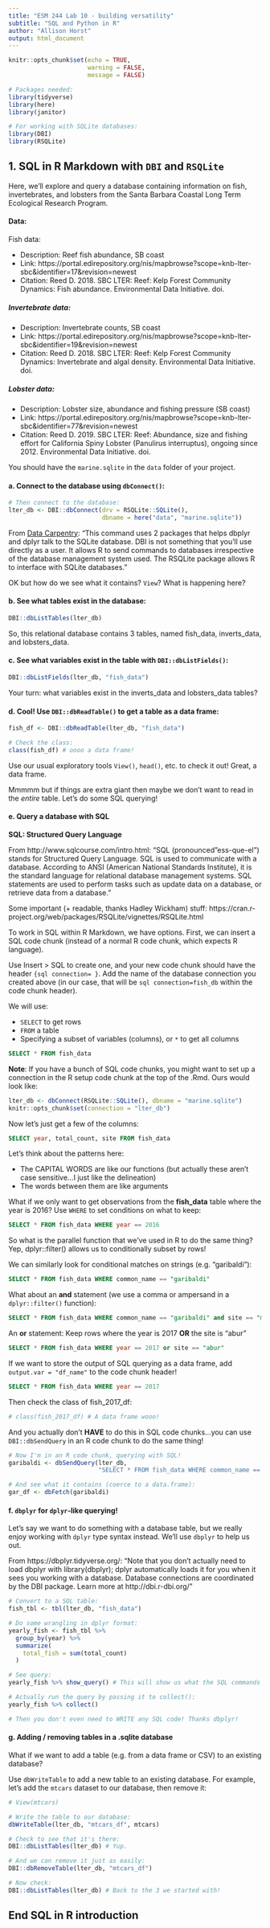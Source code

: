 ```yaml
---
title: "ESM 244 Lab 10 - building versatility"
subtitle: "SQL and Python in R"
author: "Allison Horst"
output: html_document
---
```


```r
knitr::opts_chunk$set(echo = TRUE,
                      warning = FALSE,
                      message = FALSE)

# Packages needed: 
library(tidyverse)
library(here)
library(janitor)

# For working with SQLite databases: 
library(DBI)
library(RSQLite)
```

## 1. SQL in R Markdown with `DBI` and `RSQLite`

Here, we'll explore and query a database containing information on fish, invertebrates, and lobsters from the Santa Barbara Coastal Long Term Ecological Research Program. 

#### Data:

Fish data: 

- Description: Reef fish abundance, SB coast
- Link: https://portal.edirepository.org/nis/mapbrowse?scope=knb-lter-sbc&identifier=17&revision=newest
- Citation: Reed D. 2018. SBC LTER: Reef: Kelp Forest Community Dynamics: Fish abundance. Environmental Data Initiative. doi.

##### Invertebrate data:

- Description: Invertebrate counts, SB coast
- Link: https://portal.edirepository.org/nis/mapbrowse?scope=knb-lter-sbc&identifier=19&revision=newest
- Citation: Reed D. 2018. SBC LTER: Reef: Kelp Forest Community Dynamics: Invertebrate and algal density. Environmental Data Initiative. doi.

##### Lobster data: 

- Description: Lobster size, abundance and fishing pressure (SB coast)
- Link: https://portal.edirepository.org/nis/mapbrowse?scope=knb-lter-sbc&identifier=77&revision=newest
- Citation: Reed D. 2019. SBC LTER: Reef: Abundance, size and fishing effort for California Spiny Lobster (Panulirus interruptus), ongoing since 2012. Environmental Data Initiative. doi.

You should have the `marine.sqlite` in the `data` folder of your project. 

#### a. Connect to the database using `dbConnect()`:
```r
# Then connect to the database:
lter_db <- DBI::dbConnect(drv = RSQLite::SQLite(), 
                          dbname = here("data", "marine.sqlite"))
```

From [Data Carpentry](https://datacarpentry.org/R-ecology-lesson/05-r-and-databases.html): "This command uses 2 packages that helps dbplyr and dplyr talk to the SQLite database. DBI is not something that you’ll use directly as a user. It allows R to send commands to databases irrespective of the database management system used. The RSQLite package allows R to interface with SQLite databases."

OK but how do we see what it contains? `View`? What is happening here? 

#### b. See what tables exist in the database:
```r
DBI::dbListTables(lter_db)
```

So, this relational database contains 3 tables, named fish_data, inverts_data, and lobsters_data. 

#### c. See what variables exist in the table with `DBI::dbListFields()`:
```r
DBI::dbListFields(lter_db, "fish_data")
```

Your turn: what variables exist in the inverts_data and lobsters_data tables?

#### d. Cool! Use `DBI::dbReadTable()` to get a table as a data frame:
```r
fish_df <- DBI::dbReadTable(lter_db, "fish_data")

# Check the class:
class(fish_df) # oooo a data frame!
```

Use our usual exploratory tools `View()`, `head()`, etc. to check it out!
Great, a data frame. 

Mmmmm but if things are extra giant then maybe we don't want to read in the *entire* table. Let's do some SQL querying! 

#### e. Query a database with SQL

**SQL: Structured Query Language**

From http://www.sqlcourse.com/intro.html:
"SQL (pronounced "ess-que-el") stands for Structured Query Language. SQL is used to communicate with a database. According to ANSI (American National Standards Institute), it is the standard language for relational database management systems. SQL statements are used to perform tasks such as update data on a database, or retrieve data from a database."

Some important (+ readable, thanks Hadley Wickham) stuff: https://cran.r-project.org/web/packages/RSQLite/vignettes/RSQLite.html

To work in SQL within R Markdown, we have options. First, we can insert a SQL code chunk (instead of a normal R code chunk, which expects R language). 

Use Insert > SQL to create one, and your new code chunk should have the header `{sql connection= }`. Add the name of the database connection you created above (in our case, that will be `sql connection=fish_db` within the code chunk header).

We will use: 

- `SELECT` to get rows 
- `FROM` a table 
- Specifying a subset of variables (columns), or `*` to get all columns

```sql
SELECT * FROM fish_data
```

**Note**: If you have a bunch of SQL code chunks, you might want to set up a connection in the R setup code chunk at the top of the .Rmd. Ours would look like: 
```r
lter_db <- dbConnect(RSQLite::SQLite(), dbname = "marine.sqlite")
knitr::opts_chunk$set(connection = "lter_db")
```

Now let's just get a few of the columns:
```sql
SELECT year, total_count, site FROM fish_data
```
Let's think about the patterns here:

- The CAPITAL WORDS are like our functions (but actually these aren't case sensitive...I just like the delineation)
- The words between them are like arguments

What if we only want to get observations from the **fish_data** table where the year is 2016? Use `WHERE` to set conditions on what to keep:  
```sql
SELECT * FROM fish_data WHERE year == 2016
```

So what is the parallel function that we've used in R to do the same thing? Yep, dplyr::filter() allows us to conditionally subset by rows! 

We can similarly look for conditional matches on strings (e.g. "garibaldi"):
```sql
SELECT * FROM fish_data WHERE common_name == "garibaldi"
```

What about an **and** statement (we use a comma or ampersand in a `dplyr::filter()` function): 
```sql
SELECT * FROM fish_data WHERE common_name == "garibaldi" and site == "mohk"
```

An **or** statement: 
Keep rows where the year is 2017 **OR** the site is "abur"
```sql
SELECT * FROM fish_data WHERE year == 2017 or site == "abur"
```

If we want to store the output of SQL querying as a data frame, add `output.var = "df_name"` to the code chunk header! 
```sql
SELECT * FROM fish_data WHERE year == 2017
```

Then check the class of fish_2017_df:
```r
# class(fish_2017_df) # A data frame wooo! 
```

And you actually don't **HAVE** to do this in SQL code chunks...you can use `DBI::dbSendQuery` in an R code chunk to do the same thing!

```r
# Now I'm in an R code chunk, querying with SQL!
garibaldi <- dbSendQuery(lter_db, 
                         "SELECT * FROM fish_data WHERE common_name == 'garibaldi'")

# And see what it contains (coerce to a data.frame):
gar_df <- dbFetch(garibaldi)

```

#### f. `dbplyr` for `dplyr`-like querying!

Let's say we want to do something with a database table, but we really enjoy working with `dplyr` type syntax instead. We'll use `dbplyr` to help us out. 

From https://dbplyr.tidyverse.org/: "Note that you don’t actually need to load dbplyr with library(dbplyr); dplyr automatically loads it for you when it sees you working with a database. Database connections are coordinated by the DBI package. Learn more at http://dbi.r-dbi.org/"

```r

# Convert to a SQL table:
fish_tbl <- tbl(lter_db, "fish_data")

# Do some wrangling in dplyr format: 
yearly_fish <- fish_tbl %>% 
  group_by(year) %>% 
  summarize(
    total_fish = sum(total_count)
  )

# See query:
yearly_fish %>% show_query() # This will show us what the SQL commands would look like! So cool! 

# Actually run the query by passing it to collect(): 
yearly_fish %>% collect()

# Then you don't even need to WRITE any SQL code! Thanks dbplyr!

```

#### g. Adding / removing tables in a .sqlite database

What if we want to add a table (e.g. from a data frame or CSV) to an existing database? 

Use `dbWriteTable` to add a new table to an existing database. For example, let's add the `mtcars` dataset to our database, then remove it:  
```r
# View(mtcars)

# Write the table to our database:
dbWriteTable(lter_db, "mtcars_df", mtcars)

# Check to see that it's there: 
DBI::dbListTables(lter_db) # Yup. 

# And we can remove it just as easily: 
DBI::dbRemoveTable(lter_db, "mtcars_df")

# Now check: 
DBI::dbListTables(lter_db) # Back to the 3 we started with! 

```

## End SQL in R introduction
